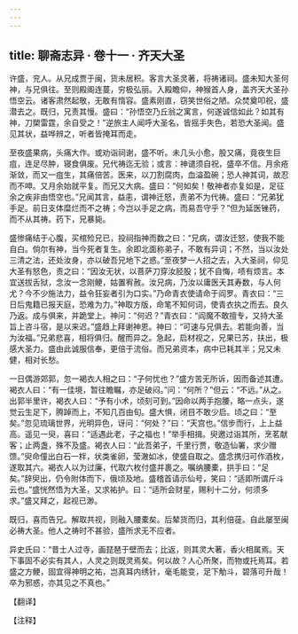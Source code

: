 ```yaml
---
---
---
```

title: 聊斋志异 · 卷十一 · 齐天大圣
---

许盛，兖人。从兄成贾于闽，货未居积。客言大圣灵著，将祷诸祠。盛未知大圣何神，与兄俱往。至则殿阁连蔓，穷极弘丽。入殿瞻仰，神猴首人身，盖齐天大圣孙悟空云。诸客肃然起敬，无敢有惰容。盛素刚直，窃笑世俗之陋。众焚奠叩祝，盛潜去之。既归，兄责其慢。盛曰：“孙悟空乃丘翁之寓言，何遂诚信如此？如其有神，刀槊雷霆，余自受之！”逆旅主人闻呼大圣名，皆摇手失色，若恐大圣闻。盛见其状，益哗辨之，听者皆掩耳而走。

至夜盛果病，头痛大作。或劝诣祠谢，盛不听。未几头小愈，股又痛，竟夜生巨疽，连足尽肿，寝食俱废。兄代祷迄无验；或言：神谴须自祝，盛卒不信。月余疮渐敛，而又一疽生，其痛倍苦。医来，以刀割腐肉，血溢盈碗；恐人神其词，故忍而不呻。又月余始就平复。而兄又大病。盛曰：“何如矣！敬神者亦复如是，足征余之疾非由悟空也。”兄闻其言，益恚，谓神迁怒，责弟不为代祷。盛曰：“兄弟犹手足。前日支体糜烂而不之祷；今岂以手足之病，而易吾守乎？”但为延医锉药，而不从其祷。药下，兄暴毙。

盛惨痛结于心腹，买棺殓兄已，投祠指神而数之曰：“兄病，谓汝迁怒，使我不能自白。倘尔有神，当今死者复生。余即北面称弟子，不敢有异词；不然，当以汝处三清之法，还处汝身，亦以破吾兄地下之惑。”至夜梦一人招之去，入大圣祠，仰见大圣有怒色，责之曰：“因汝无状，以菩萨刀穿汝胫股；犹不自悔，啧有烦言。本宜送拔舌狱，念汝一念刚鲠，姑置宥赦。汝兄病，乃汝以庸医夭其寿数，与人何尤？今不少施法力，益令狂妄者引为口实。”乃命青衣使请命于阎罗。青衣曰：“三日后鬼籍已报天庭，恐难为力。”神取方版，命笔不知何词，使青衣执之而去。良久乃返。成与俱来，并跪堂上。神问：“何迟？”青衣曰：“阎魔不敢擅专，又持大圣旨上咨斗宿，是以来迟。”盛趋上拜谢神恩。神曰：“可速与兄俱去。若能向善，当为汝福。”兄弟悲喜，相将俱归。醒而异之。急起，启材视之，兄果已苏，扶出，极感大圣力。盛由此诚服信奉，更倍于流俗。而兄弟资本，病中已耗其半；兄又未健，相对长愁。

一日偶游郊郭，忽一褐衣人相之曰：“子何忧也？”盛方苦无所诉，因而备述其遭。褐衣人曰：“有一佳境，暂往瞻瞩，亦足破闷。”问：“何所？”但云：“不远。”从之。出郭半里许，褐衣人曰：“予有小术，顷刻可到。”因命以两手抱腰，略一点头，遂觉云生足下，腾踔而上，不知几百由旬。盛大惧，闭目不敢少启。顷之曰：“至矣。”忽见琉璃世界，光明异色，讶问：“何处？”曰：“天宫也。”信步而行，上上益高。遥见一臾，喜曰：“适遇此老，子之福也！”举手相揖。臾邀过诣其所，烹茗献客；止两盏，殊不及盛。褐衣人曰：“此吾弟子，千里行贾，敬造仙署，求少赠馈。”臾命僮出白石一柈，状类雀卵，莹澈如冰，使盛自取之。盛念携归可作酒枚，遂取其六。褐衣人以为过廉，代取六枚付盛并裹之。嘱纳腰橐，拱手曰：“足矣。”辞臾出，仍令附体而下，俄顷及地。盛稽首请示仙号，笑曰：“适即所谓斤斗云也。”盛恍然悟为大圣，又求祐护。曰：“适所会财星，赐利十二分，何须多求。”盛又拜之，起视已渺。

既归，喜而告兄。解取共视，则融入腰橐矣。后辇货而归，其利倍蓰。自此屡至闽必祷大圣。他人之祷时不甚验，盛所求无不应者。

异史氏曰：“昔士人过寺，画琵琶于壁而去；比返，则其灵大著，香火相属焉。天下事固不必实有其人，人灵之则既灵焉矣。何以故？人心所聚，而物或托焉耳。若盛之方鲠，固宜得神明之祐，岂真耳内绣针，毫毛能变，足下觔斗，碧落可升哉！卒为邪惑，亦其见之不真也。”

【翻译】

【注释】

